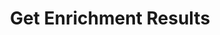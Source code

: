 ---
title: Get Enrichment Results
description: Retrieve the enrichment results for a specific request ID.
openapi: "GET /async/{request_id}"
---